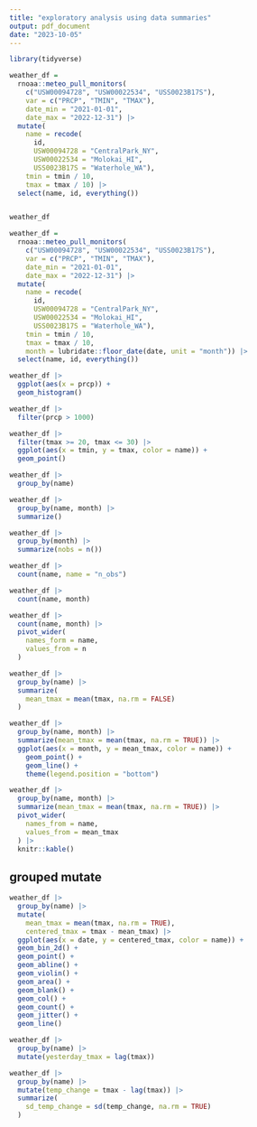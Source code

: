 ```yaml
---
title: "exploratory analysis using data summaries"
output: pdf_document
date: "2023-10-05"
---
```


```r
library(tidyverse)
```

```r
weather_df = 
  rnoaa::meteo_pull_monitors(
    c("USW00094728", "USW00022534", "USS0023B17S"),
    var = c("PRCP", "TMIN", "TMAX"), 
    date_min = "2021-01-01",
    date_max = "2022-12-31") |>
  mutate(
    name = recode(
      id, 
      USW00094728 = "CentralPark_NY", 
      USW00022534 = "Molokai_HI",
      USS0023B17S = "Waterhole_WA"),
    tmin = tmin / 10,
    tmax = tmax / 10) |>
  select(name, id, everything())


weather_df
```


```r
weather_df = 
  rnoaa::meteo_pull_monitors(
    c("USW00094728", "USW00022534", "USS0023B17S"),
    var = c("PRCP", "TMIN", "TMAX"), 
    date_min = "2021-01-01",
    date_max = "2022-12-31") |>
  mutate(
    name = recode(
      id, 
      USW00094728 = "CentralPark_NY", 
      USW00022534 = "Molokai_HI",
      USS0023B17S = "Waterhole_WA"),
    tmin = tmin / 10,
    tmax = tmax / 10,
    month = lubridate::floor_date(date, unit = "month")) |>
  select(name, id, everything())
```

```r
weather_df |> 
  ggplot(aes(x = prcp)) +
  geom_histogram()
```


```r
weather_df |> 
  filter(prcp > 1000)
```


```r
weather_df |> 
  filter(tmax >= 20, tmax <= 30) |> 
  ggplot(aes(x = tmin, y = tmax, color = name)) +
  geom_point()
```

```r
weather_df |> 
  group_by(name)
```

```r
weather_df |> 
  group_by(name, month) |> 
  summarize()
```

```r
weather_df |> 
  group_by(month) |> 
  summarize(nobs = n())
```

```r
weather_df |> 
  count(name, name = "n_obs")
```

```r
weather_df |> 
  count(name, month)
```

```r
weather_df |> 
  count(name, month) |> 
  pivot_wider(
    names_form = name,
    values_from = n
  )
```

```r
weather_df |> 
  group_by(name) |> 
  summarize(
    mean_tmax = mean(tmax, na.rm = FALSE)
  )
```

```r
weather_df |>
  group_by(name, month) |>
  summarize(mean_tmax = mean(tmax, na.rm = TRUE)) |>
  ggplot(aes(x = month, y = mean_tmax, color = name)) + 
    geom_point() + 
    geom_line() + 
    theme(legend.position = "bottom")
```


```r
weather_df |>
  group_by(name, month) |>
  summarize(mean_tmax = mean(tmax, na.rm = TRUE)) |> 
  pivot_wider(
    names_from = name,
    values_from = mean_tmax
  ) |> 
  knitr::kable()
```

## grouped mutate

```r
weather_df |> 
  group_by(name) |> 
  mutate(
    mean_tmax = mean(tmax, na.rm = TRUE),
    centered_tmax = tmax - mean_tmax) |> 
  ggplot(aes(x = date, y = centered_tmax, color = name)) +
  geom_bin_2d() +
  geom_point() +
  geom_abline() +
  geom_violin() +
  geom_area() +
  geom_blank() +
  geom_col() +
  geom_count() +
  geom_jitter() +
  geom_line()

```

```r
weather_df |> 
  group_by(name) |> 
  mutate(yesterday_tmax = lag(tmax))
```

```r
weather_df |> 
  group_by(name) |> 
  mutate(temp_change = tmax - lag(tmax)) |> 
  summarize(
    sd_temp_change = sd(temp_change, na.rm = TRUE)
  )
```









